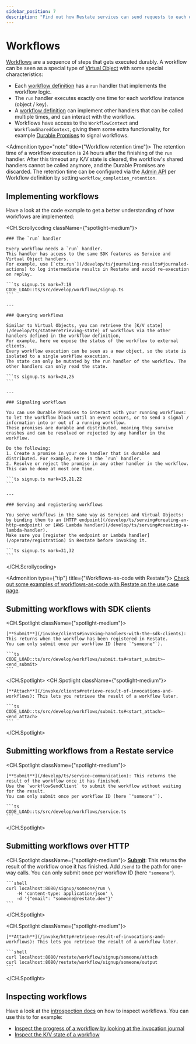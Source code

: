 ```yaml
---
sidebar_position: 7
description: "Find out how Restate services can send requests to each other."
---
```



# Workflows

[Workflows](/concepts/services#workflows) are a sequence of steps that gets executed durably.
A workflow can be seen as a special type of [Virtual Object](/concepts/services#virtual-objects) with some special characteristics:

- Each [workflow definition](/develop/ts/overview#workflows) has a `run` handler that implements the workflow logic.
- The `run` handler executes exactly one time for each workflow instance (object / key).
- A [workflow definition](/develop/ts/overview#workflows) can implement other handlers that can be called multiple times, and can interact with the workflow.
- Workflows have access to the `WorkflowContext` and `WorkflowSharedContext`, giving them some extra functionality, for example [Durable Promises](/develop/ts/workflows#signaling-workflows) to signal workflows.

<Admonition type="note" title={"Workflow retention time"}>
    The retention time of a workflow execution is 24 hours after the finishing of the `run` handler.
    After this timeout any K/V state is cleared, the workflow's shared handlers cannot be called anymore, and the Durable Promises are discarded.
    The retention time can be configured via the [Admin API](/references/admin-api/#tag/service/operation/modify_service) per Workflow definition by setting `workflow_completion_retention`.
</Admonition>

## Implementing workflows
Have a look at the code example to get a better understanding of how workflows are implemented:

<CH.Scrollycoding className={"spotlight-medium"}>

    ### The `run` handler

    Every workflow needs a `run` handler.
    This handler has access to the same SDK features as Service and Virtual Object handlers.
    For example, use [`ctx.run`](/develop/ts/journaling-results#journaled-actions) to log intermediate results in Restate and avoid re-execution on replay.

    ```ts signup.ts mark=7:19
    CODE_LOAD::ts/src/develop/workflows/signup.ts
    ```

    ---

    ### Querying workflows

    Similar to Virtual Objects, you can retrieve the [K/V state](/develop/ts/state#retrieving-state) of workflows via the other handlers defined in the workflow definition,
    For example, here we expose the status of the workflow to external clients.
    Every workflow execution can be seen as a new object, so the state is isolated to a single workflow execution.
    The state can only be mutated by the run handler of the workflow. The other handlers can only read the state.

    ```ts signup.ts mark=24,25
    ```

    ---

    ### Signaling workflows

    You can use Durable Promises to interact with your running workflows: to let the workflow block until an event occurs, or to send a signal / information into or out of a running workflow.
    These promises are durable and distributed, meaning they survive crashes and can be resolved or rejected by any handler in the workflow.

    Do the following:
    1. Create a promise in your one handler that is durable and distributed. For example, here in the `run` handler.
    2. Resolve or reject the promise in any other handler in the workflow. This can be done at most one time.

    ```ts signup.ts mark=15,21,22
    ```

    ---

    ### Serving and registering workflows

    You serve workflows in the same way as Services and Virtual Objects: by binding them to an [HTTP endpoint](/develop/ts/serving#creating-an-http-endpoint) or [AWS Lambda handler](/develop/ts/serving#creating-a-lambda-handler).
    Make sure you [register the endpoint or Lambda handler](/operate/registration) in Restate before invoking it.

    ```ts signup.ts mark=31,32
    ```
</CH.Scrollycoding>

<Admonition type={"tip"} title={"Workflows-as-code with Restate"}>
    [Check out some examples of workflows-as-code with Restate on the use case page](/use-cases/workflows).
</Admonition>

## Submitting workflows with SDK clients
<CH.Spotlight className={"spotlight-medium"}>

    [**Submit**](/invoke/clients#invoking-handlers-with-the-sdk-clients): This returns when the workflow has been registered in Restate.
    You can only submit once per workflow ID (here `"someone"`).

    ```ts
    CODE_LOAD::ts/src/develop/workflows/submit.ts#<start_submit>-<end_submit>
    ```

</CH.Spotlight>
<CH.Spotlight className={"spotlight-medium"}>

    [**Attach**](/invoke/clients#retrieve-result-of-invocations-and-workflows): This lets you retrieve the result of a workflow later.

    ```ts
    CODE_LOAD::ts/src/develop/workflows/submit.ts#<start_attach>-<end_attach>
    ```
</CH.Spotlight>

## Submitting workflows from a Restate service
<CH.Spotlight className={"spotlight-medium"}>

    [**Submit**](/develop/ts/service-communication): This returns the result of the workflow once it has finished.
    Use the `workflowSendClient` to submit the workflow without waiting for the result.
    You can only submit once per workflow ID (here `"someone"`).

    ```ts
    CODE_LOAD::ts/src/develop/workflows/service.ts
    ```
</CH.Spotlight>

## Submitting workflows over HTTP
<CH.Spotlight className={"spotlight-medium"}>
    [**Submit**](/invoke/http#request-response-calls-over-http): This returns the result of the workflow once it has finished.
    Add `/send` to the path for one-way calls.
    You can only submit once per workflow ID (here `"someone"`).

    ```shell
    curl localhost:8080/signup/someone/run \
        -H 'content-type: application/json' \
        -d '{"email": "someone@restate.dev"}'
    ```
</CH.Spotlight>

<CH.Spotlight className={"spotlight-medium"}>

    [**Attach**](/invoke/http#retrieve-result-of-invocations-and-workflows): This lets you retrieve the result of a workflow later.

    ```shell
    curl localhost:8080/restate/workflow/signup/someone/attach
    curl localhost:8080/restate/workflow/signup/someone/output
    ```

</CH.Spotlight>


## Inspecting workflows

Have a look at the [introspection docs](/operate/introspection) on how to inspect workflows.
You can use this to for example:
- [Inspect the progress of a workflow by looking at the invocation journal](/operate/introspection#inspecting-the-invocation-journal)
- [Inspect the K/V state of a workflow](/operate/introspection#inspecting-application-state)





